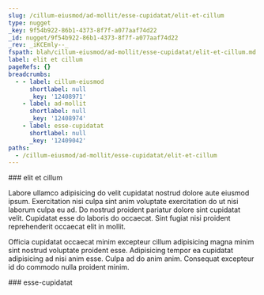 ```yaml
---
slug: /cillum-eiusmod/ad-mollit/esse-cupidatat/elit-et-cillum
type: nugget
_key: 9f54b922-86b1-4373-8f7f-a077aaf74d22
_id: nugget/9f54b922-86b1-4373-8f7f-a077aaf74d22
_rev: _iKCEmly--_
fspath: blah/cillum-eiusmod/ad-mollit/esse-cupidatat/elit-et-cillum.md
label: elit et cillum
pageRefs: {}
breadcrumbs:
  - - label: cillum-eiusmod
      shortlabel: null
      _key: '12408971'
    - label: ad-mollit
      shortlabel: null
      _key: '12408974'
    - label: esse-cupidatat
      shortlabel: null
      _key: '12409042'
paths:
  - /cillum-eiusmod/ad-mollit/esse-cupidatat/elit-et-cillum
---
```


<NuggetArea>
<Nugget slug="/cillum-eiusmod/ad-mollit/esse-cupidatat/elit-et-cillum" type="nugget" _key="9f54b922-86b1-4373-8f7f-a077aaf74d22" _id="nugget/9f54b922-86b1-4373-8f7f-a077aaf74d22" _rev="_iKCEmly--_" fspath="blah/cillum-eiusmod/ad-mollit/esse-cupidatat/elit-et-cillum.md" label="elit et cillum" paths="/cillum-eiusmod/ad-mollit/esse-cupidatat/elit-et-cillum">
<NuggetBody>
### elit et cillum

Labore ullamco adipisicing do velit cupidatat nostrud dolore aute eiusmod ipsum. Exercitation nisi culpa sint anim voluptate exercitation do ut nisi laborum culpa eu ad. Do nostrud proident pariatur dolore sint cupidatat velit. Cupidatat esse do laboris do occaecat. Sint fugiat nisi proident reprehenderit occaecat elit in mollit.

Officia cupidatat occaecat minim excepteur cillum adipisicing magna minim sint nostrud voluptate proident esse. Adipisicing tempor ea cupidatat adipisicing ad nisi anim esse. Culpa ad do anim anim. Consequat excepteur id do commodo nulla proident minim.

</NuggetBody>
<Breadcrumbs>
<Crumbs>
<Crumb _key="12408971" label="cillum-eiusmod" /><Crumb _key="12408974" label="ad-mollit" /><Crumb _key="12409042" label="esse-cupidatat" />
</Crumbs>
</Breadcrumbs>
</Nugget>

<NuggetsInbound>
</NuggetsInbound>
<NuggetsOutbound>
</NuggetsOutbound>
</NuggetArea>
<PassagesInbound>
<Passage direction="inbound" type="passage" _key="12409042" _id="passage/12409042" _rev="_iKCEmly---" label="esse-cupidatat" passage="esse-cupidatat" fspath="blah/cillum-eiusmod/ad-mollit/esse-cupidatat" paths="/cillum-eiusmod/ad-mollit/esse-cupidatat" slug="/cillum-eiusmod/ad-mollit/esse-cupidatat">
<NuggetBody>
### esse-cupidatat

</NuggetBody>
<Breadcrumbs>
<Crumbs>
<Crumb _key="12408971" label="cillum-eiusmod" /><Crumb _key="12408974" label="ad-mollit" />
</Crumbs>
</Breadcrumbs>
</Passage>

</PassagesInbound>
<PassagesOutbound>
</PassagesOutbound>